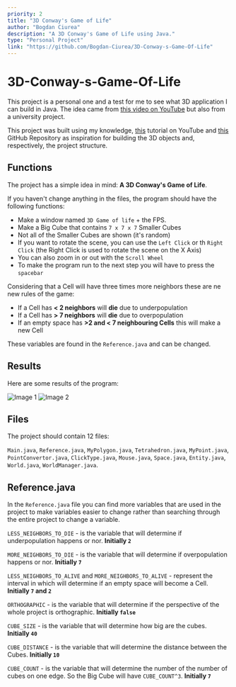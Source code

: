```yaml
---
priority: 2
title: "3D Conway's Game of Life"
author: "Bogdan Ciurea"
description: "A 3D Conway's Game of Life using Java."
type: "Personal Project"
link: "https://github.com/Bogdan-Ciurea/3D-Conway-s-Game-Of-Life"
---
```


# 3D-Conway-s-Game-Of-Life

This project is a personal one and a test for me to see what 3D application I can build in Java. The idea came from [this video on YouTube](https://www.youtube.com/watch?v=dQJ5aEsP6Fs) but also from a university project.

This project was built using my knowledge, [this](https://www.youtube.com/watch?v=DQedlivHAPc&list=PLgRPwj3No0VLXFoqYnL2aYhczXB2qwKvp) tutorial on YouTube and [this](https://github.com/HexagonNico/Conway-Game-of-Life) GitHub Repository as inspiration for building the 3D objects and, respectively, the project structure.

## Functions

The project has a simple idea in mind: **A 3D Conway's Game of Life**.

If you haven't change anything in the files, the program should have the following functions:

- Make a window named `3D Game of life` + the FPS.
- Make a Big Cube that contains `7 x 7 x 7` Smaller Cubes
- Not all of the Smaller Cubes are shown (it's random)
- If you want to rotate the scene, you can use the `Left Click` or th `Right Click` (the Right Click is used to rotate the scene on the X Axis)
- You can also zoom in or out with the `Scroll Wheel`
- To make the program run to the next step you will have to press the `spacebar`

Considering that a Cell will have three times more neighbors these are ne new rules of the game:

- If a Cell has **< 2 neighbors** will **die** due to underpopulation
- If a Cell has **> 7 neighbors** will **die** due to overpopulation
- If an empty space has **>2 and < 7 neighbouring Cells** this will make a new Cell

These variables are found in the `Reference.java` and can be changed.

## Results

Here are some results of the program:

![Image 1](/content/projects/game-of-life/game-of-life-img1.png)
![Image 2](/content/projects/game-of-life/game-of-life-img2.png)

## Files

The project should contain 12 files:

`Main.java`, `Reference.java`, `MyPolygon.java`, `Tetrahedron.java`, `MyPoint.java`, `PointConvertor.java`, `ClickType.java`, `Mouse.java`, `Space.java`, `Entity.java`, `World.java`, `WorldManager.java`.

## Reference.java

In the `Reference.java` file you can find more variables that are used in the project to make variables easier to change rather than searching through the entire project to change a variable.

`LESS_NEIGHBORS_TO_DIE` - is the variable that will determine if underpopulation happens or nor. **Initially `2`**

`MORE_NEIGHBORS_TO_DIE` - is the variable that will determine if overpopulation happens or nor. **Initially `7`**

`LESS_NEIGHBORS_TO_ALIVE` and `MORE_NEIGHBORS_TO_ALIVE` - represent the interval in which will determine if an empty space will become a Cell. **Initially `7` and `2`**

`ORTHOGRAPHIC` - is the variable that will determine if the perspective of the whole project is orthographic. **Initially `false`**

`CUBE_SIZE` - is the variable that will determine how big are the cubes. **Initially `40`**

`CUBE_DISTANCE` - is the variable that will determine the distance between the Cubes. **Initially `10`**

`CUBE_COUNT` - is the variable that will determine the number of the number of cubes on one edge. So the Big Cube will have `CUBE_COUNT^3`. **Initially `7`**
